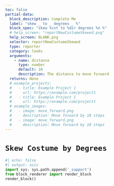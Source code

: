 ```yaml
---
toc: false
partial-data:
  block_description: Complete Me
  label: "skew _ to _ degrees _ %"
  block_spec: "skew %cst to %dir degrees %n %"
  # help_screen: "reportNewCostumeSkewed.png"
  help_screen: BLANK.png
  selector: reportNewCostumeSkewed
  type: reporter
  category: looks
  arguments:
    - name: distance
      type: number
      default: 10
      description: The distance to move forward
  returns: None
  # example_projects:
  #   - title: Example Project 1
  #     url: https://example.com/project1
  #   - title: Example Project 1
  #     url: https://example.com/project1
  # example_images:
  #   - image: move_forward.png
  #     description: Move forward by 10 steps
  #   - image: move_forward.png
  #     description: Move forward by 10 steps
---
```


# `Skew Costume by Degrees`

<!-- {{< partial blocks/_block.qmd >}} -->
```python
#| echo: false
#| output: asis
import sys; sys.path.append('_support')
from block_renderer import render_block
render_block()
```
